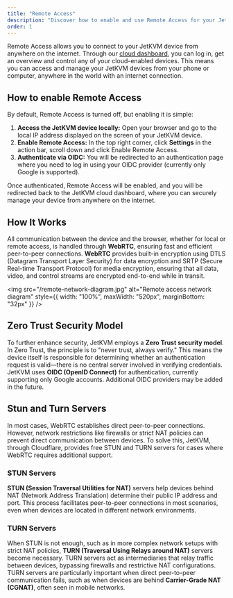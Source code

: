 ```yaml
---
title: "Remote Access"
description: "Discover how to enable and use Remote Access for your JetKVM device, allowing secure management from anywhere via WebRTC and OIDC authentication."
order: 1
---
```


Remote Access allows you to connect to your JetKVM device from anywhere on the internet. Through our [cloud dashboard](https://app.jetkvm.com), you can log in, get an overview and control any of your cloud-enabled devices. This means you can access and manage your JetKVM devices from your phone or computer, anywhere in the world with an internet connection.

## How to enable Remote Access

By default, Remote Access is turned off, but enabling it is simple:

1. **Access the JetKVM device locally:** Open your browser and go to the local IP address displayed on the screen of your JetKVM device.
2. **Enable Remote Access:** In the top right corner, click **Settings** in the action bar, scroll down and click Enable Remote Access.
3. **Authenticate via OIDC:** You will be redirected to an authentication page where you need to log in using your OIDC provider (currently only Google is supported).

Once authenticated, Remote Access will be enabled, and you will be redirected back to the JetKVM cloud dashboard, where you can securely manage your device from anywhere on the internet.

## How It Works

All communication between the device and the browser, whether for local or remote access, is handled through **WebRTC**, ensuring fast and efficient peer-to-peer connections. **WebRTC** provides built-in encryption using DTLS (Datagram Transport Layer Security) for data encryption and SRTP (Secure Real-time Transport Protocol) for media encryption, ensuring that all data, video, and control streams are encrypted end-to-end while in transit.

<img
  src="/remote-network-diagram.jpg"
  alt="Remote access network diagram"
  style={{ width: "100%", maxWidth: "520px", marginBottom: "32px" }}
/>

## Zero Trust Security Model

To further enhance security, JetKVM employs a **Zero Trust security model**. In Zero Trust, the principle is to "never trust, always verify." This means the device itself is responsible for determining whether an authentication request is valid—there is no central server involved in verifying credentials. JetKVM uses **OIDC (OpenID Connect)** for authentication, currently supporting only Google accounts. Additional OIDC providers may be added in the future.

## Stun and Turn Servers

In most cases, WebRTC establishes direct peer-to-peer connections. However, network restrictions like firewalls or strict NAT policies can prevent direct communication between devices. To solve this, JetKVM, through Cloudflare, provides free STUN and TURN servers for cases where WebRTC requires additional support.

### STUN Servers

**STUN (Session Traversal Utilities for NAT)** servers help devices behind NAT (Network Address Translation) determine their public IP address and port. This process facilitates peer-to-peer connections in most scenarios, even when devices are located in different network environments.

### TURN Servers

When STUN is not enough, such as in more complex network setups with strict NAT policies, **TURN (Traversal Using Relays around NAT)** servers become necessary. TURN servers act as intermediaries that relay traffic between devices, bypassing firewalls and restrictive NAT configurations. TURN servers are particularly important when direct peer-to-peer communication fails, such as when devices are behind **Carrier-Grade NAT (CGNAT)**, often seen in mobile networks.
